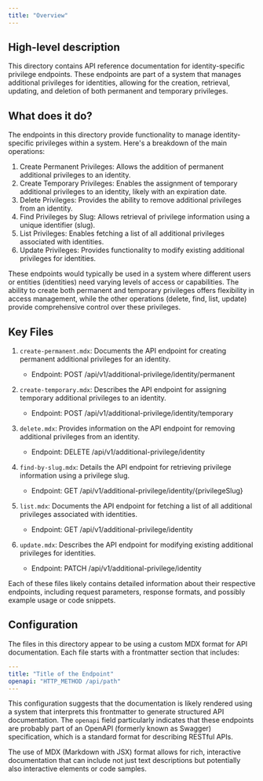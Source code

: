 ```yaml
---
title: "Overview"
---
```


## High-level description
This directory contains API reference documentation for identity-specific privilege endpoints. These endpoints are part of a system that manages additional privileges for identities, allowing for the creation, retrieval, updating, and deletion of both permanent and temporary privileges.

## What does it do?
The endpoints in this directory provide functionality to manage identity-specific privileges within a system. Here's a breakdown of the main operations:

1. Create Permanent Privileges: Allows the addition of permanent additional privileges to an identity.
2. Create Temporary Privileges: Enables the assignment of temporary additional privileges to an identity, likely with an expiration date.
3. Delete Privileges: Provides the ability to remove additional privileges from an identity.
4. Find Privileges by Slug: Allows retrieval of privilege information using a unique identifier (slug).
5. List Privileges: Enables fetching a list of all additional privileges associated with identities.
6. Update Privileges: Provides functionality to modify existing additional privileges for identities.

These endpoints would typically be used in a system where different users or entities (identities) need varying levels of access or capabilities. The ability to create both permanent and temporary privileges offers flexibility in access management, while the other operations (delete, find, list, update) provide comprehensive control over these privileges.

## Key Files
1. `create-permanent.mdx`: Documents the API endpoint for creating permanent additional privileges for an identity.
   - Endpoint: POST /api/v1/additional-privilege/identity/permanent

2. `create-temporary.mdx`: Describes the API endpoint for assigning temporary additional privileges to an identity.
   - Endpoint: POST /api/v1/additional-privilege/identity/temporary

3. `delete.mdx`: Provides information on the API endpoint for removing additional privileges from an identity.
   - Endpoint: DELETE /api/v1/additional-privilege/identity

4. `find-by-slug.mdx`: Details the API endpoint for retrieving privilege information using a privilege slug.
   - Endpoint: GET /api/v1/additional-privilege/identity/{privilegeSlug}

5. `list.mdx`: Documents the API endpoint for fetching a list of all additional privileges associated with identities.
   - Endpoint: GET /api/v1/additional-privilege/identity

6. `update.mdx`: Describes the API endpoint for modifying existing additional privileges for identities.
   - Endpoint: PATCH /api/v1/additional-privilege/identity

Each of these files likely contains detailed information about their respective endpoints, including request parameters, response formats, and possibly example usage or code snippets.

## Configuration
The files in this directory appear to be using a custom MDX format for API documentation. Each file starts with a frontmatter section that includes:

```yaml
---
title: "Title of the Endpoint"
openapi: "HTTP_METHOD /api/path"
---
```

This configuration suggests that the documentation is likely rendered using a system that interprets this frontmatter to generate structured API documentation. The `openapi` field particularly indicates that these endpoints are probably part of an OpenAPI (formerly known as Swagger) specification, which is a standard format for describing RESTful APIs.

The use of MDX (Markdown with JSX) format allows for rich, interactive documentation that can include not just text descriptions but potentially also interactive elements or code samples.